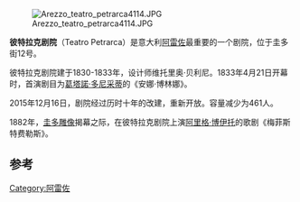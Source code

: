 [[File:Arezzo_teatro_petrarca4114.JPG|right]]

'''彼特拉克剧院'''（Teatro Petrarca）是意大利[[阿雷佐|阿雷佐]]最重要的一个剧院，位于圭多街12号。

彼特拉克剧院建于1830-1833年，设计师维托里奥·贝利尼。1833年4月21日开幕时，首演剧目为[[葛塔諾·多尼采蒂|葛塔諾·多尼采蒂]]的《安娜·博林娜》。

2015年12月16日，剧院经过历时十年的改建，重新开放。容量减少为461人。

1882年，[[圭多雕像|圭多雕像]]揭幕之际，在彼特拉克剧院上演[[阿里格·博伊托|阿里格·博伊托]]的歌剧《梅菲斯特费勒斯》。

==参考==
[[Category:阿雷佐|Category:阿雷佐]]